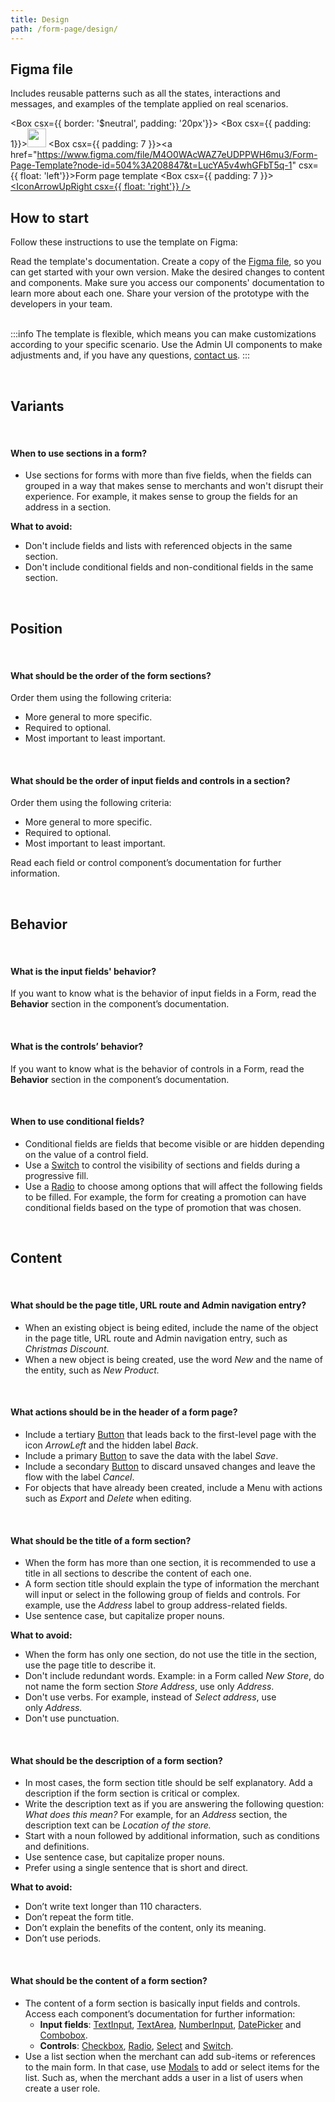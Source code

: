 ```yaml
---
title: Design
path: /form-page/design/
---
```




## Figma file

Includes reusable patterns such as all the states, interactions and messages, and examples of the template applied on real scenarios.

<Box csx={{ border: '$neutral', padding: '20px'}}>
  <Columns>
    <Column units={0.5}>
      <Box csx={{ padding: 1}}><a href="https://www.figma.com/file/nEoSg6f8uuwSslJhwS4AQT/Listing-Page-Template?node-id=492%3A216213"><img src="https://user-images.githubusercontent.com/77292838/190273217-c19158d0-f00c-4dda-9a03-42e124f85dc5.png" width="30px"></img></a></Box>
    </Column>
    <Column units={10.5}>
      <Box csx={{ padding: 7 }}><a href="https://www.figma.com/file/M4O0WAcWAZ7eUDPPWH6mu3/Form-Page-Template?node-id=504%3A208847&t=LucYA5v4whGFbT5q-1" csx={{ float: 'left'}}>Form page template</a></Box>
    </Column>
    <Column units={1}>
      <Box csx={{ padding: 7 }}><a href="https://www.figma.com/file/M4O0WAcWAZ7eUDPPWH6mu3/Form-Page-Template?node-id=504%3A208847&t=LucYA5v4whGFbT5q-1"><IconArrowUpRight csx={{ float: 'right'}} /></a></Box>
    </Column>
  </Columns>
</Box>


## How to start

Follow these instructions to use the template on Figma:

<OrderedList>
  <OrderedListItem>
    Read the template's documentation.
  </OrderedListItem>
  <OrderedListItem>
    Create a copy of the <a href="https://www.figma.com/file/M4O0WAcWAZ7eUDPPWH6mu3/Form-Page-Template?node-id=504%3A208847&t=LucYA5v4whGFbT5q-1">Figma file</a>, so you can get started with your own version.
  </OrderedListItem>
  <OrderedListItem>
Make the desired changes to content and components. Make sure you access our components' documentation to learn more about each one.
  </OrderedListItem>
  <OrderedListItem>
    Share your version of the prototype with the developers in your team.
  </OrderedListItem>
</OrderedList>

<br />
<br />

:::info
The template is flexible, which means you can make customizations according to your specific scenario. Use the Admin UI components to make adjustments and, if you have any questions, [contact us](https://admin-ui.vercel.app/documentation/introduction/contact-us).
:::

<br />

## Variants

<br />

#### When to use sections in a form?

- Use sections for forms with more than five fields, when the fields can grouped in a way that makes sense to merchants and won't disrupt their experience. For example, it makes sense to group the fields for an address in a section.

**What to avoid:**

- Don't include fields and lists with referenced objects in the same section.
- Don't include conditional fields and non-conditional fields in the same section.

<br />

## Position

<br />

#### What should be the order of the form sections?

Order them using the following criteria:

  - More general to more specific.
  - Required to optional.
  - Most important to least important.

<br />

#### What should be the order of input fields and controls in a section?

Order them using the following criteria:

  - More general to more specific.
  - Required to optional.
  - Most important to least important.

Read each field or control component’s documentation for further information.

<br />

## Behavior

<br />

#### What is the input fields' behavior?

If you want to know what is the behavior of input fields in a Form, read the **Behavior** section in the component’s documentation.

<br />

#### What is the controls’ behavior?

If you want to know what is the behavior of controls in a Form, read the **Behavior** section in the component’s documentation.

<br />

#### When to use conditional fields?

  - Conditional fields are fields that become visible or are hidden depending on the value of a control field.
  - Use a [Switch](https://admin-ui.vercel.app/components/switch) to control the visibility of sections and fields during a progressive fill.
  - Use a [Radio](https://admin-ui.vercel.app/components/radio) to choose among options that will affect the following fields to be filled. For example, the form for creating a promotion can have conditional fields based on the type of promotion that was chosen.

<br />

## Content

<br />

#### What should be the page title, URL route and Admin navigation entry?

- When an existing object is being edited, include the name of the object in the page title, URL route and Admin navigation entry, such as *Christmas Discount.*
- When a new object is being created, use the word *New* and the name of the entity, such as *New Product.*

<br />

#### What actions should be in the header of a form page?

- Include a tertiary [Button](https://admin-ui.vercel.app/components/button) that leads back to the first-level page with the icon *ArrowLeft* and the hidden label *Back*.
- Include a primary [Button](https://admin-ui.vercel.app/components/button) to save the data with the label *Save*.
- Include a secondary [Button](https://admin-ui.vercel.app/components/button) to discard unsaved changes and leave the flow with the label *Cancel*.
- For objects that have already been created, include a Menu with actions such as *Export* and *Delete* when editing.

<br />

#### What should be the title of a form section?

- When the form has more than one section, it is recommended to use a title in all sections to describe the content of each one.
- A form section title should explain the type of information the merchant will input or select in the following group of fields and controls. For example, use the *Address* label to group address-related fields.
- Use sentence case, but capitalize proper nouns.

**What to avoid:**

- When the form has only one section, do not use the title in the section, use the page title to describe it.
- Don't include redundant words. Example: in a Form called *New Store*, do not name the form section *Store Address*, use only *Address*.
- Don't use verbs. For example, instead of *Select address*, use only *Address.*
- Don't use punctuation.

<br />

#### What should be the description of a form section?

- In most cases, the form section title should be self explanatory. Add a description if the form section is critical or complex.
- Write the description text as if you are answering the following question: *What does this mean?* For example, for an *Address* section, the description text can be *Location of the store.*
- Start with a noun followed by additional information, such as conditions and definitions.
- Use sentence case, but capitalize proper nouns.
- Prefer using a single sentence that is short and direct.

**What to avoid:**

- Don’t write text longer than 110 characters.
- Don’t repeat the form title.
- Don’t explain the benefits of the content, only its meaning.
- Don’t use periods.

<br />

#### What should be the content of a form section?

- The content of a form section is basically input fields and controls. Access each component’s documentation for further information:
    - **Input fields**: [TextInput](https://admin-ui.vercel.app/components/text-input), [TextArea](https://admin-ui.vercel.app/components/text-area), [NumberInput](https://admin-ui.vercel.app/components/number-input), [DatePicker](https://admin-ui.vercel.app/experimental/date-picker) and [Combobox](https://admin-ui.vercel.app/experimental/combobox).
    - **Controls**: [Checkbox](https://admin-ui.vercel.app/components/checkbox), [Radio](https://admin-ui.vercel.app/components/radio), [Select](https://admin-ui.vercel.app/components/select) and [Switch](https://admin-ui.vercel.app/components/switch).
- Use a list section when the merchant can add sub-items or references to the main form. In that case, use [Modals](https://admin-ui.vercel.app/components/modal) to add or select items for the list. Such as, when the merchant adds a user in a list of users when create a user role.
